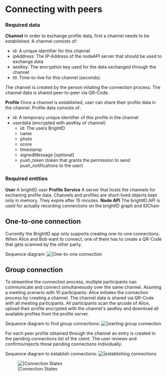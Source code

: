 = Connecting with peers =

=== Required data ===
'''Channel'''
In order to exchange profile data, first a channel needs to be established. A channel consists of:
* id: A unique identifier for this channel
* ipAddress: The IP-Address of the nodeAPI server that should be used to exchange data
* aesKey: The encryption key used for the data exchanged through the channel
* ttl: Time-to-live for this channel (seconds). 

The channel is created by the person initating the connection process. The channel data is shared peer-to-peer via QR-Code.

'''Profile'''
Once a channel is established, user can share their profile data in the channel. Profile data consists of:
* id: A temporary unique identifier of this profile in the channel
* userdata (encrypted with aesKey of channel)
** id: The users BrightID
** name
** photo
** score
** timestamp
** signedMessage [optional]
** push_token (token that grants the permission to send push_notifications to the user)

=== Required entities ===
'''User''' A brightID user
'''Profile Service''' A server that hosts the channels for exchaning profile data. Channels and profiles are short-lived objects kept only in memory. They expire after 15 minutes.
'''Node API''' The brightID API is used for actually recording connections on the brightID graph and IDChain

== One-to-one connection ==
Currently the BrightID app only supports creating one-to-one connections. When Alice and Bob want to connect, one of them has to create a QR-Code that gets scanned by the other party.

Sequence diagram:
[[File:https://raw.githubusercontent.com/BrightID/BrightID/diagrams-readme/BrightID/diagrams/connecting_one-one.mmd.svg||One-to-one connection]]

== Group connection ==
To streamline the connection process, multiple participants can communicate and connect simultaneously over the same channel.
Assming a meeting scenario with 10 participants: Alice initiates the connection process by creating a channel. The channel data is shared via QR-Code with all meeting participants. All participants scan the qrcode of Alice, upload their profile encrypted with the channel's aesKey and download all available profiles from the profile server.

Sequence diagram to find group connections:
[[File:https://raw.githubusercontent.com/BrightID/BrightID/diagrams-readme/BrightID/diagrams/connecting-group-find-connections.mmd.svg||starting group connection]]

For each peer profile obtained through the channel an entry is created in the pending connections list of the client. The user reviews and confirms/rejects these pending connections individually.

Sequence diagram to establish connections:
[[File:https://raw.githubusercontent.com/BrightID/BrightID/diagrams-readme/BrightID/diagrams/connecting-group-make-connections.mmd.svg||establishing connections]]



[[File:https://github.com/BrightID/BrightID/blob/master/BrightID/diagrams/connection_states.mmd.svg||Connection States]]
